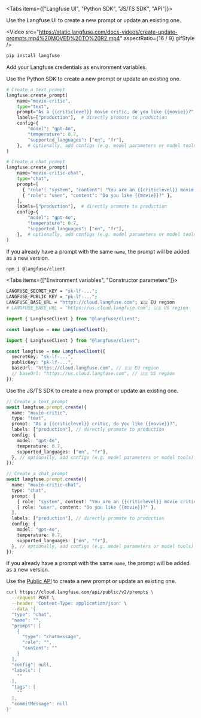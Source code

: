 <Tabs items={["Langfuse UI", "Python SDK", "JS/TS SDK", "API"]}>
<Tab>

Use the Langfuse UI to create a new prompt or update an existing one.

<Video
  src="https://static.langfuse.com/docs-videos/create-update-prompts.mp4%20MOVED%20TO%20R2.mp4"
  aspectRatio={16 / 9}
  gifStyle
/>

</Tab>
<Tab>


```bash
pip install langfuse
```

Add your Langfuse credentials as environment variables.

<Env />

Use the Python SDK to create a new prompt or update an existing one.

```python
# Create a text prompt
langfuse.create_prompt(
    name="movie-critic",
    type="text",
    prompt="As a {{criticlevel}} movie critic, do you like {{movie}}?",
    labels=["production"],  # directly promote to production
    config={
        "model": "gpt-4o",
        "temperature": 0.7,
        "supported_languages": ["en", "fr"],
    },  # optionally, add configs (e.g. model parameters or model tools) or tags
)

# Create a chat prompt
langfuse.create_prompt(
    name="movie-critic-chat",
    type="chat",
    prompt=[
      { "role": "system", "content": "You are an {{criticlevel}} movie critic" },
      { "role": "user", "content": "Do you like {{movie}}?" },
    ],
    labels=["production"],  # directly promote to production
    config={
        "model": "gpt-4o",
        "temperature": 0.7,
        "supported_languages": ["en", "fr"],
    },  # optionally, add configs (e.g. model parameters or model tools) or tags
)
```

If you already have a prompt with the same `name`, the prompt will be added as a new version.

</Tab>

<Tab>

```bash
npm i @langfuse/client
```

<Tabs items={["Environment variables", "Constructor parameters"]}>
<Tab>

```bash filename=".env"
LANGFUSE_SECRET_KEY = "sk-lf-...";
LANGFUSE_PUBLIC_KEY = "pk-lf-...";
LANGFUSE_BASE_URL = "https://cloud.langfuse.com"; 🇪🇺 EU region
# LANGFUSE_BASE_URL = "https://us.cloud.langfuse.com"; 🇺🇸 US region
```

```ts
import { LangfuseClient } from "@langfuse/client";

const langfuse = new LangfuseClient();
```

</Tab>
<Tab>

```ts
import { LangfuseClient } from "@langfuse/client";

const langfuse = new LangfuseClient({
  secretKey: "sk-lf-...",
  publicKey: "pk-lf-...",
  baseUrl: "https://cloud.langfuse.com", // 🇪🇺 EU region
  // baseUrl: "https://us.cloud.langfuse.com", // 🇺🇸 US region
});
```

</Tab>
</Tabs>

Use the JS/TS SDK to create a new prompt or update an existing one.

```ts
// Create a text prompt
await langfuse.prompt.create({
  name: "movie-critic",
  type: "text",
  prompt: "As a {{criticlevel}} critic, do you like {{movie}}?",
  labels: ["production"], // directly promote to production
  config: {
    model: "gpt-4o",
    temperature: 0.7,
    supported_languages: ["en", "fr"],
  }, // optionally, add configs (e.g. model parameters or model tools) or tags
});

// Create a chat prompt
await langfuse.prompt.create({
  name: "movie-critic-chat",
  type: "chat",
  prompt: [
    { role: "system", content: "You are an {{criticlevel}} movie critic" },
    { role: "user", content: "Do you like {{movie}}?" },
  ],
  labels: ["production"], // directly promote to production
  config: {
    model: "gpt-4o",
    temperature: 0.7,
    supported_languages: ["en", "fr"],
  }, // optionally, add configs (e.g. model parameters or model tools) or tags
});
```

If you already have a prompt with the same `name`, the prompt will be added as a new version.

</Tab>

<Tab>

Use the [Public API](https://api.reference.langfuse.com/#tag/prompts/post/api/public/v2/prompts) to create a new prompt or update an existing one.

```bash
curl https://cloud.langfuse.com/api/public/v2/prompts \
  --request POST \
  --header 'Content-Type: application/json' \
  --data '{
  "type": "chat",
  "name": "",
  "prompt": [
    {
      "type": "chatmessage",
      "role": "",
      "content": ""
    }
  ],
  "config": null,
  "labels": [
    ""
  ],
  "tags": [
    ""
  ],
  "commitMessage": null
}'

```

<Cards num={1}>
  <Card
    title="API Reference"
    href="https://api.reference.langfuse.com/#tag/prompts/post/api/public/v2/prompts"
    arrow
  />
</Cards>

</Tab>

</Tabs>
